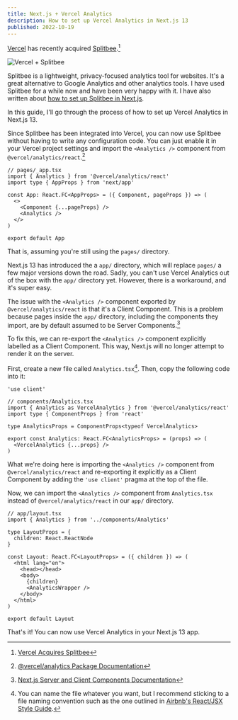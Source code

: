 ```yaml
---
title: Next.js + Vercel Analytics
description: How to set up Vercel Analytics in Next.js 13
published: 2022-10-19
---
```



[Vercel](https://vercel.com) has recently acquired
[Splitbee](https://splitbee.io).[^1]

<Image src={merger} alt="Vercel + Splitbee" />

Splitbee is a lightweight, privacy-focused analytics tool for websites. It's a
great alternative to Google Analytics and other analytics tools. I have used
Splitbee for a while now and have been very happy with it. I have also written
about [how to set up Splitbee in Next.js](/nextjs-splitbee).

In this guide, I'll go through the process of how to set up Vercel Analytics in
Next.js 13.

Since Splitbee has been integrated into Vercel, you can now use Splitbee without
having to write any configuration code. You can just enable it in your Vercel
project settings and import the `<Analytics />` component from
`@vercel/analytics/react`.[^2]

```tsx
// pages/_app.tsx
import { Analytics } from '@vercel/analytics/react'
import type { AppProps } from 'next/app'

const App: React.FC<AppProps> = ({ Component, pageProps }) => (
  <>
    <Component {...pageProps} />
    <Analytics />
  </>
)

export default App
```

That is, assuming you're still using the `pages/` directory.

Next.js 13 has introduced the a `app/` directory, which will replace `pages/` a
few major versions down the road. Sadly, you can't use Vercel Analytics out of
the box with the `app/` directory yet. However, there is a workaround, and it's
super easy.

The issue with the `<Analytics />` component exported by
`@vercel/analytics/react` is that it's a Client Component. This is a problem
because pages inside the `app/` directory, including the components they import,
are by default assumed to be Server Components.[^3]

To fix this, we can re-export the `<Analytics />` component explicitly labelled
as a Client Component. This way, Next.js will no longer attempt to render it on
the server.

First, create a new file called `Analytics.tsx`[^4]. Then, copy the following
code into it:

```tsx
'use client'

// components/Analytics.tsx
import { Analytics as VercelAnalytics } from '@vercel/analytics/react'
import type { ComponentProps } from 'react'

type AnalyticsProps = ComponentProps<typeof VercelAnalytics>

export const Analytics: React.FC<AnalyticsProps> = (props) => (
  <VercelAnalytics {...props} />
)
```

What we're doing here is importing the `<Analytics />` component from
`@vercel/analytics/react` and re-exporting it explicitly as a Client Component
by adding the `'use client'` pragma at the top of the file.

Now, we can import the `<Analytics />` component from `Analytics.tsx` instead of
`@vercel/analytics/react` in our `app/` directory.

```tsx
// app/layout.tsx
import { Analytics } from '../components/Analytics'

type LayoutProps = {
  children: React.ReactNode
}

const Layout: React.FC<LayoutProps> = ({ children }) => (
  <html lang="en">
    <head></head>
    <body>
      {children}
      <AnalyticsWrapper />
    </body>
  </html>
)

export default Layout
```

That's it! You can now use Vercel Analytics in your Next.js 13 app.

[^1]:
    [Vercel Acquires Splitbee](https://vercel.com/blog/vercel-acquires-splitbee)

[^2]:
    [@vercel/analytics Package Documentation](https://vercel.com/docs/concepts/analytics/audiences/package)

[^3]:
    [Next.js Server and Client Components Documentation](https://beta.nextjs.org/docs/rendering/server-and-client-components)

[^4]:
    You can name the file whatever you want, but I recommend sticking to a file
    naming convention such as the one outlined in
    [Airbnb's React/JSX Style Guide](https://github.com/airbnb/javascript/tree/master/react#naming).
